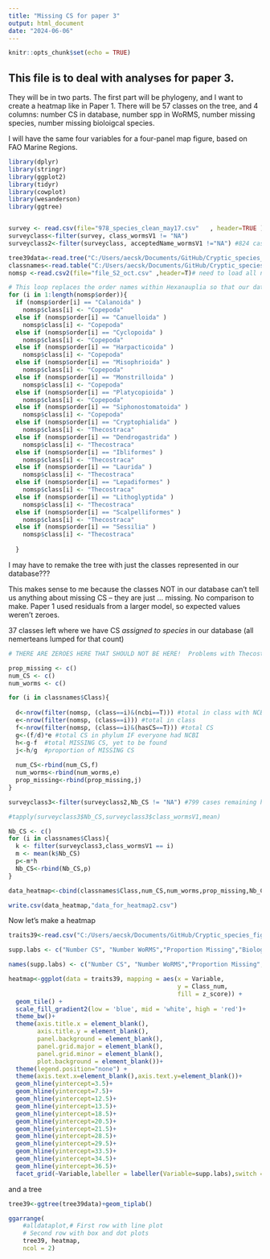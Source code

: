 ```yaml
---
title: "Missing CS for paper 3"
output: html_document
date: "2024-06-06"
---
```


```r
knitr::opts_chunk$set(echo = TRUE)
```

## This file is to deal with analyses for paper 3.
They will be in two parts. The first part will be phylogeny, and I want to create a heatmap like in Paper 1. There will be 57 classes on the tree, and 4 columns: number CS in database, number spp in WoRMS, number missing species, number missing bioloigcal species.

I will have the same four variables for a four-panel map figure, based on FAO Marine Regions.

```r
library(dplyr)
library(stringr)
library(ggplot2)
library(tidyr)
library(cowplot)
library(wesanderson)
library(ggtree)


survey <- read.csv(file="978_species_clean_may17.csv"   , header=TRUE ) #Adjusted Nov 15 2023 to fix errors in duplicated species
surveyclass<-filter(survey, class_wormsV1 != "NA")
surveyclass2<-filter(surveyclass, acceptedName_wormsV1 !="NA") #824 cases

tree39data<-read.tree("C:/Users/aecsk/Documents/GitHub/Cryptic_species_figs/39classes.tre")
classnames<-read.table("C:/Users/aecsk/Documents/GitHub/Cryptic_species_figs/classnames2024.txt",header=T) # adjust this file so it is only the non-zero classes
nomsp <-read.csv2(file="file_S2_oct.csv" ,header=T)# need to load all nominal spp data 

```

```r
# This loop replaces the order names within Hexanauplia so that our database matches the CS output.
for (i in 1:length(nomsp$order)){
  if (nomsp$order[i] == "Calanoida" )
    nomsp$class[i] <- "Copepoda"
  else if (nomsp$order[i] == "Canuelloida" )
    nomsp$class[i] <- "Copepoda"
  else if (nomsp$order[i] == "Cyclopoida" )
    nomsp$class[i] <- "Copepoda"
  else if (nomsp$order[i] == "Harpacticoida" )
    nomsp$class[i] <- "Copepoda"
  else if (nomsp$order[i] == "Misophrioida" )
    nomsp$class[i] <- "Copepoda"
  else if (nomsp$order[i] == "Monstrilloida" )
    nomsp$class[i] <- "Copepoda"
  else if (nomsp$order[i] == "Platycopioida" )
    nomsp$class[i] <- "Copepoda"
  else if (nomsp$order[i] == "Siphonostomatoida" )
    nomsp$class[i] <- "Copepoda"
  else if (nomsp$order[i] == "Cryptophialida" )
    nomsp$class[i] <- "Thecostraca"
  else if (nomsp$order[i] == "Dendrogastrida" )
    nomsp$class[i] <- "Thecostraca"
  else if (nomsp$order[i] == "Ibliformes" )
    nomsp$class[i] <- "Thecostraca"
  else if (nomsp$order[i] == "Laurida" )
    nomsp$class[i] <- "Thecostraca"
  else if (nomsp$order[i] == "Lepadiformes" )
    nomsp$class[i] <- "Thecostraca"
  else if (nomsp$order[i] == "Lithoglyptida" )
    nomsp$class[i] <- "Thecostraca"
  else if (nomsp$order[i] == "Scalpelliformes" )
    nomsp$class[i] <- "Thecostraca"
  else if (nomsp$order[i] == "Sessilia" )
    nomsp$class[i] <- "Thecostraca"
  
  }
```



I may have to remake the tree with just the classes represented in our database???

This makes sense to me because the classes NOT in our database can't tell us anything about missing CS -- they are just ... missing. No comparison to make. Paper 1 used residuals from a larger model, so expected values weren't zeroes. 

37 classes left where we have CS *assigned to species* in our database (all nemerteans lumped for that count)


```r

# THERE ARE ZEROES HERE THAT SHOULD NOT BE HERE!  Problems with Thecostraca, Copepoda, Nemertea

prop_missing <- c()
num_CS <- c()
num_worms <- c()

for (i in classnames$Class){
  
  d<-nrow(filter(nomsp, (class==i)&(ncbi==T))) #total in class with NCBI
  e<-nrow(filter(nomsp, (class==i))) #total in class
  f<-nrow(filter(nomsp, (class==i)&(hasCS==T))) #total CS
  g<-(f/d)*e #total CS in phylum IF everyone had NCBI
  h<-g-f  #total MISSING CS, yet to be found
  j<-h/g  #proportion of MISSING CS
  
  num_CS<-rbind(num_CS,f)
  num_worms<-rbind(num_worms,e)
  prop_missing<-rbind(prop_missing,j)
}

surveyclass3<-filter(surveyclass2,Nb_CS != "NA") #799 cases remaining here, look into who I've tossed

#tapply(surveyclass3$Nb_CS,surveyclass3$class_wormsV1,mean)

Nb_CS <- c()
for (i in classnames$Class){
  k <- filter(surveyclass3,class_wormsV1 == i)
  m <- mean(k$Nb_CS)
  p<-m*h
  Nb_CS<-rbind(Nb_CS,p)
}

data_heatmap<-cbind(classnames$Class,num_CS,num_worms,prop_missing,Nb_CS)

write.csv(data_heatmap,"data_for_heatmap2.csv")
```

Now let's make a heatmap

```r
traits39<-read.csv("C:/Users/aecsk/Documents/GitHub/Cryptic_species_figs/heatmap_CS3_input.csv",header=T)

supp.labs <- c("Number CS", "Number WoRMS","Proportion Missing","Biological missing")

names(supp.labs) <- c("Number CS", "Number WoRMS","Proportion Missing","Biological missing")

heatmap<-ggplot(data = traits39, mapping = aes(x = Variable,
                                               y = Class_num,
                                               fill = z_score)) +
  geom_tile() +
  scale_fill_gradient2(low = 'blue', mid = 'white', high = 'red')+
  theme_bw()+
  theme(axis.title.x = element_blank(), 
        axis.title.y = element_blank(), 
        panel.background = element_blank(), 
        panel.grid.major = element_blank(),  
        panel.grid.minor = element_blank(),  
        plot.background = element_blank())+
  theme(legend.position="none") +
  theme(axis.text.x=element_blank(),axis.text.y=element_blank())+
  geom_hline(yintercept=3.5)+
  geom_hline(yintercept=7.5)+
  geom_hline(yintercept=12.5)+
  geom_hline(yintercept=13.5)+
  geom_hline(yintercept=18.5)+
  geom_hline(yintercept=20.5)+
  geom_hline(yintercept=21.5)+
  geom_hline(yintercept=28.5)+
  geom_hline(yintercept=29.5)+
  geom_hline(yintercept=33.5)+
  geom_hline(yintercept=34.5)+
  geom_hline(yintercept=36.5)+
  facet_grid(~Variable,labeller = labeller(Variable=supp.labs),switch = "x", scales = "free_x", space = "free_x")


```

and a tree

```r
tree39<-ggtree(tree39data)+geom_tiplab()

ggarrange(
    #alldataplot,# First row with line plot
    # Second row with box and dot plots
    tree39, heatmap, 
    ncol = 2) 

```


